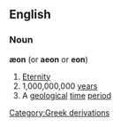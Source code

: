 ==English==
===Noun===
{{wikipedia}}
'''æon''' (or '''aeon''' or '''eon''')
#[[Eternity]]
#1,000,000,000 [[years]]
#A [[geological]] [[time]] [[period]]
[[Category:Greek derivations]]

{{cleanup}}